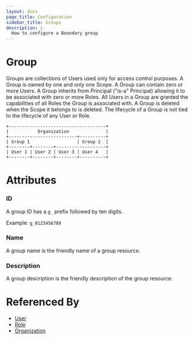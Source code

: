 ```yaml
---
layout: docs
page_title: Configuration
sidebar_title: Groups
description: |-
  How to configure a Boundary group
---
```


# Group

Groups are collections of Users used only for access control purposes. A Group is owned by one and only one Scope. A Group can contain zero or more Users. A Group inherits from Principal ("is-a" Principal) allowing it to be associated with zero or more Roles. All Users in a Group are granted the capabilities of all Roles the Group is associated with. A Group is deleted when the Scope it belongs to is deleted. The lifecycle of a Group is not tied to the lifecycle of any User or Role.

```shell-session
+-------------------------------------+
|           Organization              |
+--------------------------+----------+
| Group 1                  | Group 2  |
+--------+--------+-------------------+
| User 1 | User 2 | User 3 | User 4   |
+--------+--------+--------+----------+
```

# Attributes

### ID

A group ID has a `g_` prefix followed by ten digits.

Example: `g_0123456789`

### Name

A group name is the friendly name of a group resource.

### Description

A group description is the friendly description of the group resource.

# Referenced By

- [User]()
- [Role]()
- [Organization]()
